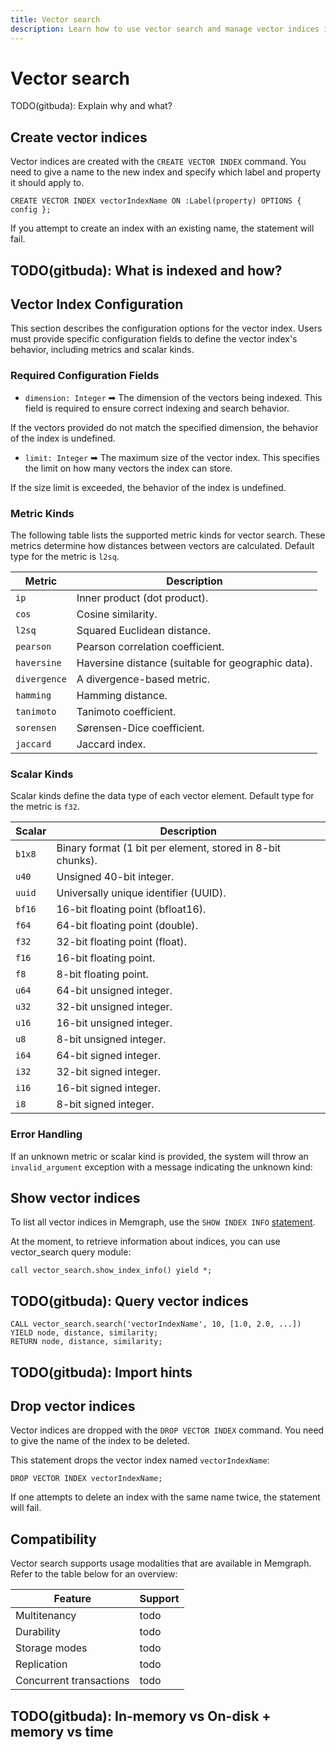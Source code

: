 ```yaml
---
title: Vector search
description: Learn how to use vector search and manage vector indices in Memgraph.
---
```



# Vector search

TODO(gitbuda): Explain why and what?

## Create vector indices

Vector indices are created with the `CREATE VECTOR INDEX` command. You need to give
a name to the new index and specify which label and property it should apply to.

```cypher
CREATE VECTOR INDEX vectorIndexName ON :Label(property) OPTIONS { config };
```

If you attempt to create an index with an existing name, the statement will fail.

## TODO(gitbuda): What is indexed and how?

## Vector Index Configuration

This section describes the configuration options for the vector index. Users must provide specific configuration fields to define the vector index's behavior, including metrics and scalar kinds.

### Required Configuration Fields

- `dimension: Integer` ➡ The dimension of the vectors being indexed. This field is required to ensure correct indexing and search behavior. 
 <Callout type="warning">
 If the vectors provided do not match the specified dimension, the behavior of the index is undefined.
 </Callout>

- `limit: Integer` ➡ The maximum size of the vector index. This specifies the limit on how many vectors the index can store. 
 <Callout type="warning">
 If the size limit is exceeded, the behavior of the index is undefined.
 </Callout>

### Metric Kinds

The following table lists the supported metric kinds for vector search. These metrics determine how distances between vectors are calculated. Default type for the metric is `l2sq`.

| Metric      | Description                                          |
|-------------|------------------------------------------------------|
| `ip`        | Inner product (dot product).                         |
| `cos`       | Cosine similarity.                                   |
| `l2sq`      | Squared Euclidean distance.                          |
| `pearson`   | Pearson correlation coefficient.                     |
| `haversine` | Haversine distance (suitable for geographic data).   |
| `divergence`| A divergence-based metric.                           |
| `hamming`   | Hamming distance.                                    |
| `tanimoto`  | Tanimoto coefficient.                                |
| `sorensen`  | Sørensen-Dice coefficient.                           |
| `jaccard`   | Jaccard index.                                       |

### Scalar Kinds

Scalar kinds define the data type of each vector element. Default type for the metric is `f32`.

| Scalar    | Description                                            |
|-----------|--------------------------------------------------------|
| `b1x8`    | Binary format (1 bit per element, stored in 8-bit chunks). |
| `u40`     | Unsigned 40-bit integer.                               |
| `uuid`    | Universally unique identifier (UUID).                  |
| `bf16`    | 16-bit floating point (bfloat16).                      |
| `f64`     | 64-bit floating point (double).                        |
| `f32`     | 32-bit floating point (float).                         |
| `f16`     | 16-bit floating point.                                 |
| `f8`      | 8-bit floating point.                                  |
| `u64`     | 64-bit unsigned integer.                               |
| `u32`     | 32-bit unsigned integer.                               |
| `u16`     | 16-bit unsigned integer.                               |
| `u8`      | 8-bit unsigned integer.                                |
| `i64`     | 64-bit signed integer.                                 |
| `i32`     | 32-bit signed integer.                                 |
| `i16`     | 16-bit signed integer.                                 |
| `i8`      | 8-bit signed integer.                                  |

### Error Handling

If an unknown metric or scalar kind is provided, the system will throw an `invalid_argument` exception with a message indicating the unknown kind:


## Show vector indices

To list all vector indices in Memgraph, use the `SHOW INDEX INFO`
[statement](/fundamentals/indexes#show-created-indexes).


At the moment, to retrieve information about indices, you can use vector_search query module:

```
call vector_search.show_index_info() yield *;
```

## TODO(gitbuda): Query vector indices

```
CALL vector_search.search('vectorIndexName', 10, [1.0, 2.0, ...])
YIELD node, distance, similarity;
RETURN node, distance, similarity;
```

## TODO(gitbuda): Import hints

## Drop vector indices

Vector indices are dropped with the `DROP VECTOR INDEX` command. You need to give
the name of the index to be deleted.

This statement drops the vector index named `vectorIndexName`:

```cypher
DROP VECTOR INDEX vectorIndexName;
```

If one attempts to delete an index with the same name twice, the statement will
fail.

## Compatibility

Vector search supports usage modalities that are available in Memgraph. Refer
to the table below for an overview:

| Feature                 | Support   |
|-------------------------|-----------|
| Multitenancy            | todo      |
| Durability              | todo      |
| Storage modes           | todo      |
| Replication             | todo      |
| Concurrent transactions | todo      |

## TODO(gitbuda): In-memory vs On-disk + memory vs time

